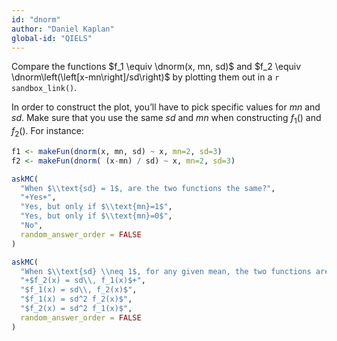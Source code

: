 ```yaml
---
id: "dnorm"
author: "Daniel Kaplan"
global-id: "QIELS"
---
```


Compare the functions $f_1 \equiv \dnorm(x, mn, sd)$ and $f_2 \equiv \dnorm\left(\left[x-mn\right]/sd\right)$ by plotting them out in a `r sandbox_link()`.

In order to construct the plot, you'll have to pick specific values for $mn$ and $sd$. Make sure that you use the same $sd$ and $mn$ when constructing $f_1()$ and $f_2()$. For instance:

```r
f1 <- makeFun(dnorm(x, mn, sd) ~ x, mn=2, sd=3)
f2 <- makeFun(dnorm( (x-mn) / sd) ~ x, mn=2, sd=3)
```

```r
askMC(
  "When $\\text{sd} = 1$, are the two functions the same?",
  "+Yes+",
  "Yes, but only if $\\text{mn}=1$",
  "Yes, but only if $\\text{mn}=0$",
  "No", 
  random_answer_order = FALSE
)
```

```r
askMC(
  "When $\\text{sd} \\neq 1$, for any given mean, the two functions are not the same. What's the relationship between $f_1(x)$ and $f_2(x)$?",
  "+$f_2(x) = sd\\, f_1(x)$+",
  "$f_1(x) = sd\\, f_2(x)$",
  "$f_1(x) = sd^2 f_2(x)$",
  "$f_2(x) = sd^2 f_1(x)$",
  random_answer_order = FALSE
)
```
